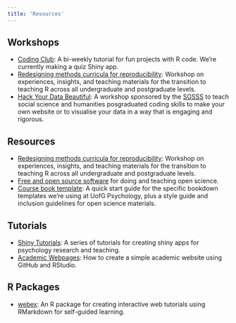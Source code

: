 ```yaml
---
title: 'Resources'
---
```


## Workshops 

* [Coding Club](/shiny-tutorials/coding_club.html): A bi-weekly tutorial for fun projects with R code. We're currently making a quiz Shiny app.
* [Redesigning methods curricula for reproducibility](/sips2019/): Workshop on experiences, insights, and teaching materials for the transition to teaching R across all undergraduate and postgraduate levels. 
* [Hack Your Data Beautiful](/hack-your-data/): A workshop sponsored by the [SGSSS](https://www.sgsss.ac.uk/training/spring-into-methods/) to teach social science and humanities posgraduated coding skills to make your own website or to visualise your data in a way that is engaging and rigorous.

## Resources

* [Redesigning methods curricula for reproducibility](/sips2019/): Workshop on experiences, insights, and teaching materials for the transition to teaching R across all undergraduate and postgraduate levels.
* [Free and open source software](/fossos/) for doing and teaching open science.
* [Course book template](/book-template/): A quick start guide for the specific bookdown templates we're using at UofG Psychology, plus a style guide and inclusion guidelines for open science materials.

## Tutorials

* [Shiny Tutorials](/shiny-tutorials/): A series of tutorials for creating shiny apps for psychology research and teaching.
* [Academic Webpages](https://debruine.github.io/tutorials/webpages.html): How to create a simple academic website using GitHub and RStudio.

## R Packages

* [webex](/webex/): An R package for creating interactive web tutorials using RMarkdown for self-guided learning.
